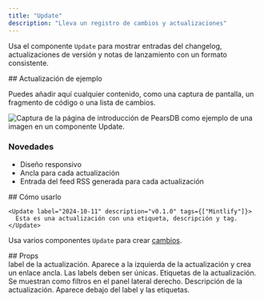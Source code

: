 ```yaml
---
title: "Update"
description: "Lleva un registro de cambios y actualizaciones"
---
```


Usa el componente `Update` para mostrar entradas del changelog, actualizaciones de versión y notas de lanzamiento con un formato consistente.

<Update label="Ejemplo" description="v0.1.1">
  ## Actualización de ejemplo

  Puedes añadir aquí cualquier contenido, como una captura de pantalla, un fragmento de código o una lista de cambios.

  <Frame>
    <img className="block" src="https://mintlify-assets.b-cdn.net/hero-light.png" alt="Captura de la página de introducción de PearsDB como ejemplo de una imagen en un componente Update." />
  </Frame>

  ### Novedades

  * Diseño responsivo
  * Ancla para cada actualización
  * Entrada del feed RSS generada para cada actualización
</Update>

<div id="how-to-use">
  ## Cómo usarlo
</div>

```mdx Update example
<Update label="2024-10-11" description="v0.1.0" tags={["Mintlify"]}>
  Esta es una actualización con una etiqueta, descripción y tag.
</Update>
```

Usa varios componentes `Update` para crear [cambios](/es/create/changelogs).

<div id="props">
  ## Props
</div>

<ResponseField name="label" type="string" required>
  label de la actualización. Aparece a la izquierda de la actualización y crea un enlace ancla. Las labels deben ser únicas.
</ResponseField>

<ResponseField name="tags" type="string[]">
  Etiquetas de la actualización. Se muestran como filtros en el panel lateral derecho.
</ResponseField>

<ResponseField name="description" type="string">
  Descripción de la actualización. Aparece debajo del label y las etiquetas.
</ResponseField>